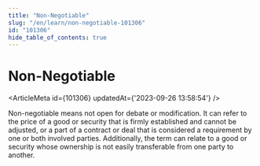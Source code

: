```yaml
---
title: "Non-Negotiable"
slug: "/en/learn/non-negotiable-101306"
id: "101306"
hide_table_of_contents: true
---
```



# Non-Negotiable

<ArticleMeta id={101306} updatedAt={'2023-09-26 13:58:54'} />
<div className='border-solid border-b border-t-0 my-4 border-[var(--ifm-color-gray-300)]' />

Non-negotiable means not open for debate or modification. It can refer to the price of a good or security that is firmly established and cannot be adjusted, or a part of a contract or deal that is considered a requirement by one or both involved parties. Additionally, the term can relate to a good or security whose ownership is not easily transferable from one party to another.

